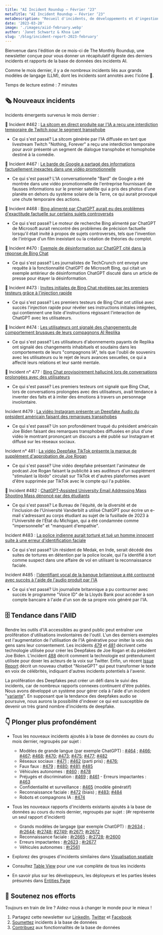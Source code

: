 ```yaml
---
title: "AI Incident Roundup – Février ‘23"
metaTitle: "AI Incident Roundup – Février ‘23"
metaDescription: "Recueil d'incidents, de développements et d'ingestion d'IA en février 2023, fournissant un récapitulatif digeste des derniers incidents et rapports de l'AIID."
date: '2023-03-20'
image: './images/aiid-february.webp'
author: 'Janet Schwartz & Khoa Lam'
slug: '/blog/incident-report-2023-february'
---
```


Bienvenue dans l'édition de ce mois-ci de The Monthly Roundup, une newsletter conçue pour vous donner un récapitulatif digeste des derniers incidents et rapports de la base de données des incidents AI.

Comme le mois dernier, il y a de nombreux incidents liés aux grands modèles de langage (LLM), dont les incidents sont annotés avec l'icône 💬.

Temps de lecture estimé : 7 minutes

## 🗞️ Nouveaux incidents

Incidents émergents survenus le mois dernier :

💬 Incident #462 : [La sitcom en direct produite par l'IA a reçu une interdiction temporaire de Twitch pour le segment transphobe](/cite/462)

- Ce qui s'est passé? La sitcom générée par l'IA diffusée en tant que livestream Twitch "Nothing, Forever" a reçu une interdiction temporaire pour avoir présenté un segment de dialogue transphobe et homophobe destiné à la comédie.

💬 Incident #467 : [Le barde de Google a partagé des informations factuellement inexactes dans une vidéo promotionnelle](/cite/467)

- Ce qui s'est passé? L'IA conversationnelle "Bard" de Google a été montrée dans une vidéo promotionnelle de l'entreprise fournissant de fausses informations sur le premier satellite qui a pris des photos d'une planète en dehors du système solaire de la Terre, ce qui aurait provoqué une chute temporaire des actions.

💬 Incident #468 : [Bing alimenté par ChatGPT aurait eu des problèmes d'exactitude factuelle sur certains sujets controversés](/cite/468)

- Ce qui s'est passé? Le moteur de recherche Bing alimenté par ChatGPT de Microsoft aurait rencontré des problèmes de précision factuelle lorsqu'il était invité à propos de sujets controversés, tels que l'invention de l'intrigue d'un film inexistant ou la création de théories du complot.

💬 Incident #470 : [Exemple de désinformation sur ChatGPT cité dans la réponse de Bing Chat](/cite/470)

- Ce qui s'est passé? Les journalistes de TechCrunch ont envoyé une requête à la fonctionnalité ChatGPT de Microsoft Bing, qui citait un exemple antérieur de désinformation ChatGPT discuté dans un article de presse pour étayer la désinformation.

💬 Incident #473 : [Invites initiales de Bing Chat révélées par les premiers testeurs grâce à l'injection rapide](/cite/473)

- Ce qui s'est passé? Les premiers testeurs de Bing Chat ont utilisé avec succès l'injection rapide pour révéler ses instructions initiales intégrées, qui contiennent une liste d'instructions régissant l'interaction de ChatGPT avec les utilisateurs.

💬 Incident #474 : [Les utilisateurs ont signalé des changements de comportement brusques de leurs compagnons AI Replika](/cite/474)

- Ce qui s'est passé? Les utilisateurs d'abonnements payants de Replika ont signalé des changements inhabituels et soudains dans les comportements de leurs "compagnons IA", tels que l'oubli de souvenirs avec les utilisateurs ou le rejet de leurs avances sexuelles, ce qui a affecté leurs relations et leur santé mentale.

💬 Incident n° 477 : [Bing Chat provisoirement halluciné lors de conversations prolongées avec des utilisateurs](/cite/477)

- Ce qui s'est passé? Les premiers testeurs ont signalé que Bing Chat, lors de conversations prolongées avec des utilisateurs, avait tendance à inventer des faits et à imiter des émotions à travers un personnage involontaire.

Incident #479 : [La vidéo Instagram présente un Deepfake Audio du président américain faisant des remarques transphobes](/cite/479)

- Ce qui s'est passé? Un son profondément truqué du président américain Joe Biden faisant des remarques transphobes diffusées en plus d'une vidéo le montrant prononçant un discours a été publié sur Instagram et diffusé sur les réseaux sociaux.

Incident n° 481 : [La vidéo Deepfake TikTok présente la marque de supplément d'approbation de Joe Rogan](/cite/481)

- Ce qui s'est passé? Une vidéo deepfake présentant l'animateur de podcast Joe Rogan faisant la publicité à ses auditeurs d'un supplément "stimulant la libido" circulait sur TikTok et d'autres plateformes avant d'être supprimée par TikTok avec le compte qui l'a publiée.

💬 Incident #482 : [ChatGPT-Assisted University Email Addressing Mass Shooting Mass dénoncé par des étudiants](/cite/482)

- Ce qui s'est passé? Le Bureau de l'équité, de la diversité et de l'inclusion de l'Université Vanderbilt a utilisé ChatGPT pour écrire un e-mail s'adressant au corps étudiant au sujet de la fusillade de 2023 à l'Université de l'État du Michigan, qui a été condamnée comme "impersonnelle" et "manquant d'empathie".

Incident #483 : [La police indienne aurait torturé et tué un homme innocent suite à une erreur d'identification faciale](/cite/483)

- Ce qui s'est passé? Un résident de Medak, en Inde, serait décédé des suites de tortures en détention par la police locale, qui l'a identifié à tort comme suspect dans une affaire de vol en utilisant la reconnaissance faciale.

Incident #485 : [l'identifiant vocal de la banque britannique a été contourné avec succès à l'aide de l'audio produit par l'IA](/cite/485)

- Ce qui s'est passé? Un journaliste britannique a pu contourner avec succès le programme "Voice ID" de la Lloyds Bank pour accéder à son compte bancaire à l'aide d'un son de sa propre voix généré par l'IA.

## 🗄 Tendance dans l'AIID

Rendre les outils d'IA accessibles au grand public peut entraîner une prolifération d'utilisations involontaires de l'outil. L'un des derniers exemples est l'augmentation de l'utilisation de l'IA générative pour imiter la voix des gens sans leur consentement. Les incidents [479](/cite/479) et [481](/cite/481) décrivent cette technologie utilisée pour créer les Deepfakes de Joe Rogan et du président Joe Biden. L'incident [488](/cite/488) décrit comment la technologie est prétendument utilisée pour doxer les acteurs de la voix sur Twitter. Enfin, un récent [Issue Report](/reports/2639) décrit un nouveau chatbot "NoiseGPT" qui peut transformer le texte en voix de célébrités, indiquant d'autres incidents potentiels à l'avenir.

La prolifération des Deepfakes peut créer un défi dans le suivi des incidents, car de nombreux rapports connexes continuent d'être publiés. Nous avons développé un système pour gérer cela à l'aide d'un incident "[variante](/blog/incidents-issues-variants)". En supposant que la tendance des deepfakes audio se poursuive, nous aurons la possibilité d'indexer ce qui est susceptible de devenir un très grand nombre d'incidents de deepfake.

## 👇 Plonger plus profondément

- Tous les nouveaux incidents ajoutés à la base de données au cours du mois dernier, regroupés par sujet :

   - Modèles de grande langue (par exemple ChatGPT) : [#464](/cite/464) ; [#466](/cite/466/); [#467](/cite/467); [#468](/cite/468); [#470](/cite/470); [#473](/cite/473); [#475](/cite/475); [#477](/cite/477); [#482](/cite/482)
   - Réseaux sociaux : [#471](/cite/471) ; [#462](/cite/462) (parti pris) ; [#476](/cite/476);
   - Faux faux : [#479](/cite/479) ; [#480](/cite/480); [#481](/cite/481); [#485](/cite/485)
   - Véhicules autonomes : [#460](/cite/460) ; [#478](/cite/478)
   - Préjugés et discrimination : [#469](/cite/469) ; [#461](/cite/461/)
   - Erreurs impactantes : [#463](/cite/463)
   - Confidentialité et surveillance : [#465](/cite/465) (modèle génératif)
   - Reconnaissance faciale : [#472](/cite/472) (biais) ; [#483](/cite/483); [#484](/cite/484)
   - Robots et compagnons IA : [#474](/cite/474)

- Tous les nouveaux rapports d'incidents existants ajoutés à la base de données au cours du mois dernier, regroupés par sujet : (#r représente un seul rapport d'incident)

   - Grands modèles de langage (par exemple ChatGPT) : [#r2634](/cite/339/#r2634) ; [#r2644](/cite/420/#r2644); [#r2748](/cite/443/#r2748); [#2749](/cite/443/#r2749); [#r2671](/cite/475/#r2671); [#r2672](/cite/475/#r2672)
   - Reconnaissance faciale : [#r2665](/cite/430/#r2665) ; [#r2728](/cite/430/#r2728); [#r2600](/cite/430/#r2600)
   - Erreurs impactantes : [#r2623](/cite/112/#r2623) ; [#r2677](/cite/446/#r2677)
   - Véhicules autonomes : [#r2561](/cite/459/#r2561)

- Explorez des groupes d'incidents similaires dans [Visualisation spatiale](/summaries/spatial)
- Consultez [Table View](/apps/incidents) pour une vue complète de tous les incidents
- En savoir plus sur les développeurs, les déployeurs et les parties lésées présumés dans [Entities Page](/entities)

## 🦾 Soutenez nos efforts

Toujours en train de lire ? Aidez-nous à changer le monde pour le mieux !

1. Partagez cette newsletter sur [LinkedIn](https://www.linkedin.com/company/responsible-ai-collaborative), [Twitter](https://twitter.com/IncidentsDB) et [Facebook](https://www.facebook.com/IncidentsDB)
2. [Soumettez](https://incidentdatabase.ai/apps/submit) incidents à la base de données
3. [Contribuez](https://github.com/responsible-ai-collaborative/aiid) aux fonctionnalités de la base de données
